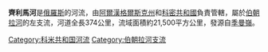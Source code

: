 {{coord|65|26|36|N|52|05|45|E|display=title|region:RU-ARK_type:landmark_source:dewiki}}

'''齊利馬河'''是[[俄羅斯|俄羅斯]]的河流，由[[阿爾漢格爾斯克州|阿爾漢格爾斯克州]]和[[科密共和國|科密共和國]]負責管轄，屬於[[伯朝拉河|伯朝拉河]]的左支流，河道全長374公里，流域面積約21,500平方公里，發源自[[季曼嶺|季曼嶺]]。

{{Russia-geo-stub}}
[[Category:科米共和国河流|Category:科米共和国河流]]
[[Category:伯朝拉河支流|Category:伯朝拉河支流]]